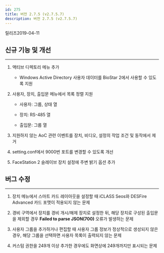 ```yaml
---
id: 275
title: 버전 2.7.5 (v2.7.5.7)
description: 버전 2.7.5 (v2.7.5.7)
---
```


릴리즈<Separator/>2019-04-11

## 신규 기능 및 개선

---

1. 액티브 디렉토리 메뉴 추가

    * Windows Active Directory 사용자 데이터를 BioStar 2에서 사용할 수 있도록 지원

1. 사용자, 장치, 출입문 메뉴에서 목록 정렬 지원

    * 사용자: 그룹, 상태 열

    * 장치: RS-485 열

    * 출입문: 그룹 열

1. 지원하지 않는 AoC 관련 이벤트를 장치, 비디오, 설정의 작업 조건 및 동작에서 제거

1. setting.conf에서 9000번 포트를 변경할 수 있도록 개선

1. FaceStation 2 슬레이브 장치 설정에 주변 밝기 옵션 추가

## 버그 수정

---

1. 장치 메뉴에서 스마트 카드 레이아웃을 설정할 때 iCLASS Seos와 DESFire Advanced 카드 포맷이 적용되지 않는 문제

1. 경비 구역에서 장치를 경비 개시/해제 장치로 설정한 뒤, 해당 장치로 구성된 출입문을 제외할 경우 **Failed to parse JSON(700)** 오류가 발생하는 문제

1. 사용자 그룹을 추가하거나 편집할 때 사용자 그룹 정보가 정상적으로 생성되지 않은 경우, 해당 그룹을 선택하면 사용자 목록이 출력되지 않는 문제

1. 커스텀 권한을 249개 이상 추가한 경우에도 화면상에 249개까지만 표시되는 문제


